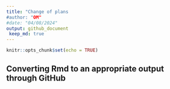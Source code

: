 ```yaml
---
title: "Change of plans
#author: "OM"
#date: "04/08/2024"
output: github_document
 keep_md: true
---
```


```r
knitr::opts_chunk$set(echo = TRUE)
```

## Converting Rmd to an appropriate output through GitHub

